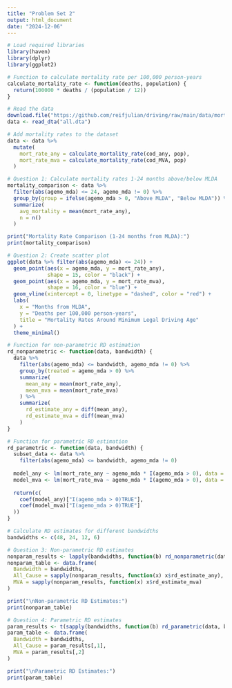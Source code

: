 ```yaml
---
title: "Problem Set 2"
output: html_document
date: "2024-12-06"
---
```


```r
# Load required libraries
library(haven)
library(dplyr)
library(ggplot2)

# Function to calculate mortality rate per 100,000 person-years
calculate_mortality_rate <- function(deaths, population) {
  return(100000 * deaths / (population / 12))
}

# Read the data
download.file("https://github.com/reifjulian/driving/raw/main/data/mortality/derived/all.dta", destfile = "all.dta")
data <- read_dta("all.dta")

# Add mortality rates to the dataset
data <- data %>%
  mutate(
    mort_rate_any = calculate_mortality_rate(cod_any, pop),
    mort_rate_mva = calculate_mortality_rate(cod_MVA, pop)
  )
```


```r
# Question 1: Calculate mortality rates 1-24 months above/below MLDA
mortality_comparison <- data %>%
  filter(abs(agemo_mda) <= 24, agemo_mda != 0) %>%
  group_by(group = ifelse(agemo_mda > 0, "Above MLDA", "Below MLDA")) %>%
  summarize(
    avg_mortality = mean(mort_rate_any),
    n = n()
  )

print("Mortality Rate Comparison (1-24 months from MLDA):")
print(mortality_comparison)
```


```r
# Question 2: Create scatter plot
ggplot(data %>% filter(abs(agemo_mda) <= 24)) +
  geom_point(aes(x = agemo_mda, y = mort_rate_any), 
             shape = 15, color = "black") +
  geom_point(aes(x = agemo_mda, y = mort_rate_mva), 
             shape = 16, color = "blue") +
  geom_vline(xintercept = 0, linetype = "dashed", color = "red") +
  labs(
    x = "Months from MLDA",
    y = "Deaths per 100,000 person-years",
    title = "Mortality Rates Around Minimum Legal Driving Age"
  ) +
  theme_minimal()

# Function for non-parametric RD estimation
rd_nonparametric <- function(data, bandwidth) {
  data %>%
    filter(abs(agemo_mda) <= bandwidth, agemo_mda != 0) %>%
    group_by(treated = agemo_mda > 0) %>%
    summarize(
      mean_any = mean(mort_rate_any),
      mean_mva = mean(mort_rate_mva)
    ) %>%
    summarize(
      rd_estimate_any = diff(mean_any),
      rd_estimate_mva = diff(mean_mva)
    )
}

# Function for parametric RD estimation
rd_parametric <- function(data, bandwidth) {
  subset_data <- data %>%
    filter(abs(agemo_mda) <= bandwidth, agemo_mda != 0)
  
  model_any <- lm(mort_rate_any ~ agemo_mda * I(agemo_mda > 0), data = subset_data)
  model_mva <- lm(mort_rate_mva ~ agemo_mda * I(agemo_mda > 0), data = subset_data)
  
  return(c(
    coef(model_any)["I(agemo_mda > 0)TRUE"],
    coef(model_mva)["I(agemo_mda > 0)TRUE"]
  ))
}

# Calculate RD estimates for different bandwidths
bandwidths <- c(48, 24, 12, 6)
```


```r
# Question 3: Non-parametric RD estimates
nonparam_results <- lapply(bandwidths, function(b) rd_nonparametric(data, b))
nonparam_table <- data.frame(
  Bandwidth = bandwidths,
  All_Cause = sapply(nonparam_results, function(x) x$rd_estimate_any),
  MVA = sapply(nonparam_results, function(x) x$rd_estimate_mva)
)

print("\nNon-parametric RD Estimates:")
print(nonparam_table)

```


```r
# Question 4: Parametric RD estimates
param_results <- t(sapply(bandwidths, function(b) rd_parametric(data, b)))
param_table <- data.frame(
  Bandwidth = bandwidths,
  All_Cause = param_results[,1],
  MVA = param_results[,2]
)

print("\nParametric RD Estimates:")
print(param_table)
```





